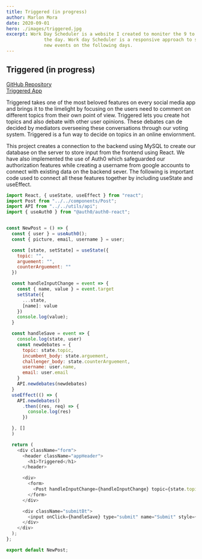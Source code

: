 ```yaml
---
title: Triggered (in progress)
author: Marlon Mora
date: 2020-09-01
hero: ./images/triggered.jpg
excerpt: Work Day Scheduler is a website I created to moniter the 9 to 5 work day by planning each hour throughout
              the day. Work day Scheduler is a responsive approach to store your events throughout the day and create
              new events on the following days.
---
```

## Triggered (in progress)

[GitHub Repository](https://github.com/Project-trigger/project-2)     
[Triggered App](https://project2-triggered.herokuapp.com/)

Triggered takes one of the most beloved features on every social media app and brings it to the limelight by focusing on the users need to comment on different topics from their own point of view. Triggered lets you create hot topics and also debate with other user opinions. These debates can de decided by mediators overseeing these conversations through our voting system. Triggered is a fun way to decide on topics in an online enviornment.

This project creates a connection to the backend using MySQL to create our database on the server to store input from the frontend using React. We have also implemented the use of Auth0 which safeguarded our authorization features while creating a username from google accounts to connect with existing data on the backend sever. 
The following is important code used to connect all these features together by including useState and useEffect.

```js
import React, { useState, useEffect } from "react";
import Post from "../../components/Post";
import API from "../../utils/api";
import { useAuth0 } from "@auth0/auth0-react";


const NewPost = () => {
  const { user } = useAuth0();
  const { picture, email, username } = user;

  const [state, setState] = useState({
    topic: "",
    arguement: "",
    counterArguement: ""
  })

  const handleInputChange = event => {
    const { name, value } = event.target
    setState({
      ...state,
      [name]: value
    })
    console.log(value);
  }

  const handleSave = event => {
    console.log(state, user)
    const newdebates = {
      topic: state.topic,
      incumbent_body: state.arguement,
      challenger_body: state.counterArguement,
      username: user.name,
      email: user.email
    }
    API.newdebates(newdebates)
  }
  useEffect(() => {
    API.newdebates()
      .then((res, req) => {
        console.log(res)
      })

  }, []
  )

  return (
    <div className="form">
      <header className="appHeader">
        <h1>Triggered</h1>
      </header>

      <div>
        <form>
          <Post handleInputChange={handleInputChange} topic={state.topic} arguement={state.arguement} counterArguement={state.counterArguement} />
        </form>
      </div>

      <div className="submitBt">
        <input onClick={handleSave} type="submit" name="Submit" style={{ justifyContent: "center" }} />
      </div>
    </div>
  );
};

export default NewPost;
```
